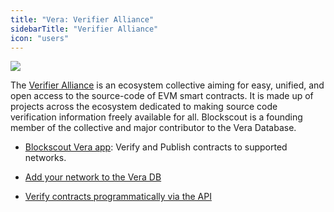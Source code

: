 ```yaml
---
title: "Vera: Verifier Alliance"
sidebarTitle: "Verifier Alliance"
icon: "users"
---
```


<Frame caption="">
  <img src="/images/af335a6a-image.jpeg" />
</Frame>

The [Verifier Alliance](https://verifieralliance.org/) is an ecosystem collective aiming for easy, unified, and open access to the source-code of EVM smart contracts. It is made up of projects across the ecosystem dedicated to making source code verification information freely available for all. Blockscout is a founding member of the collective and major contributor to the Vera Database.

* [Blockscout Vera app](https://vera.blockscout.com/): Verify and Publish contracts to supported networks.

* [Add your network to the Vera DB](/about/partners-and-integrations/vera-verifier-alliance/adding-your-chain-to-the-vera-database)

* [Verify contracts programmatically via the API](/about/partners-and-integrations/vera-verifier-alliance/programmatic-verification-via-the-api)


